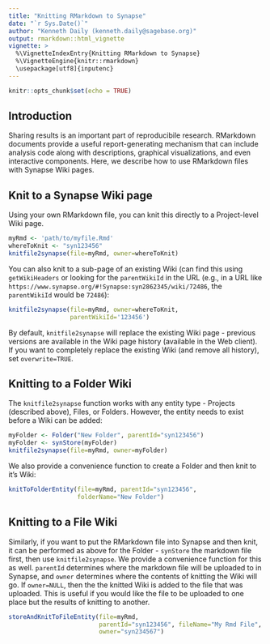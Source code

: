 ```yaml
---
title: "Knitting RMarkdown to Synapse"
date: "`r Sys.Date()`"
author: "Kenneth Daily (kenneth.daily@sagebase.org)"
output: rmarkdown::html_vignette
vignette: >
  %\VignetteIndexEntry{Knitting RMarkdown to Synapse}
  %\VignetteEngine{knitr::rmarkdown}
  \usepackage[utf8]{inputenc}
---
```



```r
knitr::opts_chunk$set(echo = TRUE)
```

## Introduction

Sharing results is an important part of reproducibile research. RMarkdown documents provide a useful report-generating mechanism that can include analysis code along with descriptions, graphical visualizations, and even interactive components. Here, we describe how to use RMarkdown files with Synapse Wiki pages.

## Knit to a Synapse Wiki page

Using your own RMarkdown file, you can knit this directly to a Project-level Wiki page.

```r
myRmd <- 'path/to/myfile.Rmd'
whereToKnit <- "syn123456"
knitfile2synapse(file=myRmd, owner=whereToKnit)
```

You can also knit to a sub-page of an existing Wiki (can find this using `getWikiHeaders` or looking for the `parentWikiId` in the URL (e.g., in a URL like `https://www.synapse.org/#!Synapse:syn2862345/wiki/72486`, the `parentWikiId` would be `72486`):

```r
knitfile2synapse(file=myRmd, owner=whereToKnit,
                 parentWikiId='123456')
```

By default, `knitfile2synapse` will replace the existing Wiki page - previous versions are available in the Wiki page history (available in the Web client). If you want to completely replace the existing Wiki (and remove all history), set `overwrite=TRUE`.

## Knitting to a Folder Wiki

The `knitfile2synapse` function works with any entity type - Projects (described above), Files, or Folders. However, the entity needs to exist before a Wiki can be added:


```r
myFolder <- Folder("New Folder", parentId="syn123456")
myFolder <- synStore(myFolder)
knitfile2synapse(file=myRmd, owner=myFolder)
```

We also provide a convenience function to create a Folder and then knit to it's Wiki:

```r
knitToFolderEntity(file=myRmd, parentId="syn123456", 
                   folderName="New Folder")
```

## Knitting to a File Wiki

Similarly, if you want to put the RMarkdown file into Synapse and then knit, it can be performed as above for the Folder - `synStore` the markdown file first, then use `knitfile2synapse`. We provide a convenience function for this as well. `parentId` determines where the markdown file will be uploaded to in Synapse, and `owner` determines where the contents of knitting the Wiki will go. If `owner=NULL`, then the the knitted Wiki is added to the file that was uploaded. This is useful if you would like the file to be uploaded to one place but the results of knitting to another.

```r
storeAndKnitToFileEntity(file=myRmd, 
                         parentId="syn123456", fileName="My Rmd File",
                         owner="syn234567")
```
